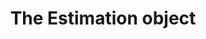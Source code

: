 ---
title: The Estimation object
openapi-schema: estimation
description: An Estimation represents a real-time cost preview for a potential charging session. It helps drivers and platforms understand the expected cost and duration of a session before it begins, based on the vehicle's current battery level, charging goal, pricing, and station conditions.
---